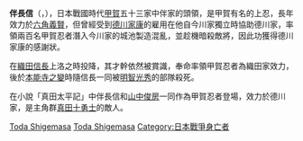 '''伴長信'''（{{lang|ja|ばん ながのぶ}}，{{bd|？||1582年|}}），日本戰國時代[[甲賀郡|甲賀]]五十三家中伴家的頭領，是甲賀有名的上忍，長年效力於[[六角義賢|六角義賢]]，但曾經受到[[德川家康|德川家康]]的雇用在他自今川家獨立時協助德川家，率領兩百名甲賀忍者潛入今川家的城池製造混亂，並趁機暗殺敵將，因此功獲得德川家康的感謝狀。

在[[織田信長|織田信長]]上洛之時投降，其才幹依然被賞識，奉命率領甲賀忍者為織田家效力，後於[[本能寺之變|本能寺之變]]時隨信長一同被[[明智光秀|明智光秀]]的部隊殺死。

在小說「真田太平記」中伴長信和[[山中俊房|山中俊房]]一同作為甲賀忍者登場，效力於德川家，是主角群[[真田十勇士|真田十勇士]]的敵人。
{{Samurai-stub}}

[[Category:戰國武將|Toda Shigemasa]]
[[Category:忍者|Toda Shigemasa]]
[[Category:日本戰爭身亡者|Category:日本戰爭身亡者]]